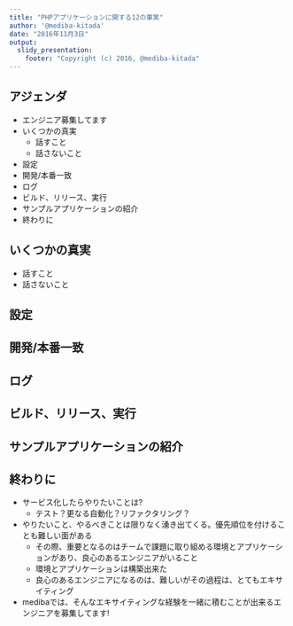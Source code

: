 ```yaml
---
title: "PHPアプリケーションに関する12の事実"
author: '@mediba-kitada'
date: "2016年11月3日"
output:
  slidy_presentation:
    footer: "Copyright (c) 2016, @mediba-kitada"
---
```


## アジェンダ

- エンジニア募集してます
- いくつかの真実
	- 話すこと
	- 話さないこと
- 設定
- 開発/本番一致
- ログ
- ビルド、リリース、実行
- サンプルアプリケーションの紹介
- 終わりに

## いくつかの真実

- 話すこと
- 話さないこと

## 設定
## 開発/本番一致
## ログ
## ビルド、リリース、実行
## サンプルアプリケーションの紹介

## 終わりに

- サービス化したらやりたいことは?
	- テスト？更なる自動化？リファクタリング？ 
- やりたいこと、やるべきことは限りなく湧き出てくる。優先順位を付けることも難しい面がある
	- その際、重要となるのはチームで課題に取り組める環境とアプリケーションがあり、良心のあるエンジニアがいること
	- 環境とアプリケーションは構築出来た
	- 良心のあるエンジニアになるのは、難しいがその過程は、とてもエキサイティング
- medibaでは、そんなエキサイティングな経験を一緒に積むことが出来るエンジニアを募集してます!
